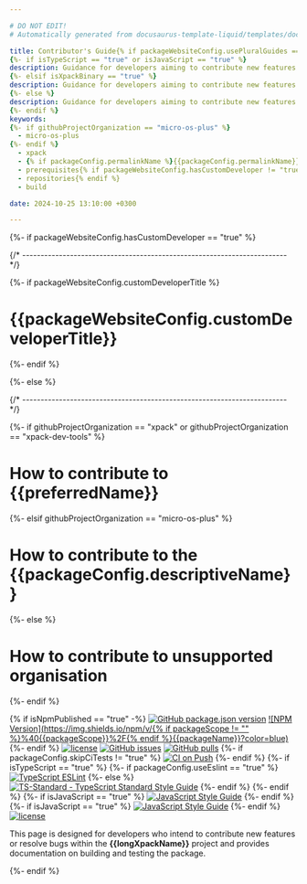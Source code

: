 ```yaml
---

# DO NOT EDIT!
# Automatically generated from docusaurus-template-liquid/templates/docusaurus.

title: Contributor's Guide{% if packageWebsiteConfig.usePluralGuides == "true" %}s{% endif %}
{%- if isTypeScript == "true" or isJavaScript == "true" %}
description: Guidance for developers aiming to contribute new features or bug fixes, detailing how to build the {% if isNpmBinary == "true" %}project{% else %}module{% endif %}, including prerequisites, repositories utilised, and scripts.
{%- elsif isXpackBinary == "true" %}
description: Guidance for developers aiming to contribute new features or bug fixes, detailing how to build the binaries, including prerequisites, repositories utilised, and scripts.
{%- else %}
description: Guidance for developers aiming to contribute new features or bug fixes.
{%- endif %}
keywords:
{%- if githubProjectOrganization == "micro-os-plus" %}
  - micro-os-plus
{%- endif %}
  - xpack
  - {% if packageConfig.permalinkName %}{{packageConfig.permalinkName}}{% else %}{{packageName}}{% endif %}
  - prerequisites{% if packageWebsiteConfig.hasCustomDeveloper != "true" %}
  - repositories{% endif %}
  - build

date: 2024-10-25 13:10:00 +0300

---
```


{%- if packageWebsiteConfig.hasCustomDeveloper == "true" %}


{/* ------------------------------------------------------------------------ */}

{%- if packageWebsiteConfig.customDeveloperTitle %}

# {{packageWebsiteConfig.customDeveloperTitle}}

{%- endif %}

<ProjectContent />

{%- else %}


{/* ------------------------------------------------------------------------ */}

{%- if githubProjectOrganization == "xpack" or githubProjectOrganization == "xpack-dev-tools" %}

# How to contribute to {{preferredName}}

{%- elsif githubProjectOrganization == "micro-os-plus" %}

# How to contribute to the {{packageConfig.descriptiveName}}

{%- else %}

# How to contribute to unsupported organisation

{%- endif %}

{% if isNpmPublished == "true" -%}
[![GitHub package.json version](https://img.shields.io/github/package-json/v/{{githubProjectOrganization}}/{{githubProjectName}}?color=blue)](https://github.com/{{githubProjectOrganization}}/{{githubProjectName}}/blob/{{branchMain}}/package.json)
[![NPM Version](https://img.shields.io/npm/v/{% if packageScope != "" %}%40{{packageScope}}%2F{% endif %}{{packageName}}?color=blue)](https://www.npmjs.com/package/{{packageScopedName}}/)
{%- endif %}
[![license](https://img.shields.io/github/license/{{githubProjectOrganization}}/{{githubProjectName}})](https://github.com/{{githubProjectOrganization}}/{{githubProjectName}}/blob/{{branchMain}}/LICENSE)
[![GitHub issues](https://img.shields.io/github/issues/{{githubProjectOrganization}}/{{githubProjectName}})](https://github.com/{{githubProjectOrganization}}/{{githubProjectName}}/issues)
[![GitHub pulls](https://img.shields.io/github/issues-pr/{{githubProjectOrganization}}/{{githubProjectName}})](https://github.com/{{githubProjectOrganization}}/{{githubProjectName}}/pulls/)
{%- if packageConfig.skipCiTests != "true" %}
[![CI on Push](https://github.com/{{githubProjectOrganization}}/{{githubProjectName}}/actions/workflows/test-ci.yml/badge.svg)](https://github.com/{{githubProjectOrganization}}/{{githubProjectName}}/actions/workflows/test-ci.yml)
{%- endif %}
{%- if isTypeScript == "true" %}
{%- if packageConfig.useEslint == "true" %}
[![TypeScript ESLint](https://img.shields.io/badge/TypeScript_ESLint-3178C6?style=flat&logo=typescript&logoColor=white)](https://typescript-eslint.io/)
{%- else %}
[![TS-Standard - TypeScript Standard Style Guide](https://badgen.net/badge/code%20style/ts-standard/blue?icon=typescript)](https://github.com/standard/ts-standard/)
{%- endif %}
{%- endif %}
{%- if isJavaScript == "true" %}
[![JavaScript Style Guide](https://img.shields.io/badge/code_style-standard-brightgreen)](https://standardjs.com)
{%- endif %}
{%- if isJavaScript == "true" %}
[![JavaScript Style Guide](https://img.shields.io/badge/code_style-standard-brightgreen)](https://standardjs.com)
{%- endif %}
[![license](https://img.shields.io/github/license/{{githubProjectOrganization}}/{{githubProjectName}})](https://github.com/{{githubProjectOrganization}}/{{githubProjectName}}/blob/{{branchMain}}/LICENSE)

This page is designed for developers who intend to contribute new features
or resolve bugs within the
**{{longXpackName}}**
project and provides documentation on building and testing the package.

<CommonContent />

{%- endif %}
